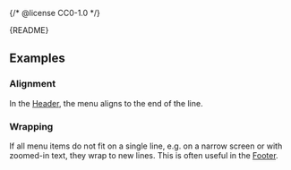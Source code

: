 {/* @license CC0-1.0 */}


<Meta of={PageMenuStories} />

<Markdown>{README}</Markdown>

<Primary />

<Controls />

## Examples

### Alignment

In the [Header](/docs/components-containers-header--docs), the menu aligns to the end of the line.

<Canvas of={PageMenuStories.Alignment} />

### Wrapping

If all menu items do not fit on a single line, e.g. on a narrow screen or with zoomed-in text, they wrap to new lines.
This is often useful in the [Footer](/docs/components-containers-footer--docs).

<Canvas of={PageMenuStories.Wrapping} />

